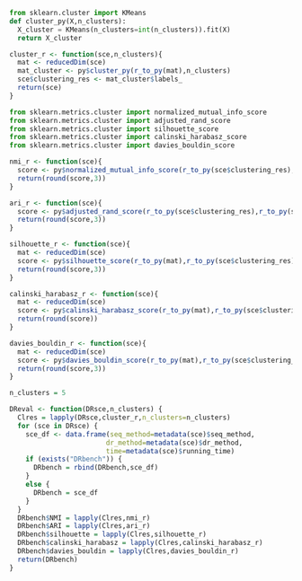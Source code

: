 ```{python cluster}
from sklearn.cluster import KMeans
def cluster_py(X,n_clusters):
  X_cluster = KMeans(n_clusters=int(n_clusters)).fit(X)
  return X_cluster
```

```{R cluster}
cluster_r <- function(sce,n_clusters){
  mat <- reducedDim(sce)
  mat_cluster <- py$cluster_py(r_to_py(mat),n_clusters)
  sce$clustering_res <- mat_cluster$labels_
  return(sce)
}
```

```{python import}
from sklearn.metrics.cluster import normalized_mutual_info_score
from sklearn.metrics.cluster import adjusted_rand_score
from sklearn.metrics.cluster import silhouette_score
from sklearn.metrics.cluster import calinski_harabasz_score
from sklearn.metrics.cluster import davies_bouldin_score
```

```{R nmi}
nmi_r <- function(sce){
  score <- py$normalized_mutual_info_score(r_to_py(sce$clustering_res),r_to_py(sce$group))
  return(round(score,3))
}
```

```{R ari}
ari_r <- function(sce){
  score <- py$adjusted_rand_score(r_to_py(sce$clustering_res),r_to_py(sce$group))
  return(round(score,3))
}
```

```{R silhouette}
silhouette_r <- function(sce){
  mat <- reducedDim(sce)
  score <- py$silhouette_score(r_to_py(mat),r_to_py(sce$clustering_res))
  return(round(score,3))
}
```

```{R calinski_harabasz}
calinski_harabasz_r <- function(sce){
  mat <- reducedDim(sce)
  score <- py$calinski_harabasz_score(r_to_py(mat),r_to_py(sce$clustering_res))
  return(round(score))
}
```

```{R davies_bouldin}
davies_bouldin_r <- function(sce){
  mat <- reducedDim(sce)
  score <- py$davies_bouldin_score(r_to_py(mat),r_to_py(sce$clustering_res))
  return(round(score,3))
}
```

```{R run}
n_clusters = 5

DReval <- function(DRsce,n_clusters) {
  Clres = lapply(DRsce,cluster_r,n_clusters=n_clusters)
  for (sce in DRsce) {
    sce_df <- data.frame(seq_method=metadata(sce)$seq_method,
                        dr_method=metadata(sce)$dr_method,
                        time=metadata(sce)$running_time)
    if (exists("DRbench")) {
      DRbench = rbind(DRbench,sce_df)
    }
    else {
      DRbench = sce_df
    }
  }
  DRbench$NMI = lapply(Clres,nmi_r)
  DRbench$ARI = lapply(Clres,ari_r)
  DRbench$silhouette = lapply(Clres,silhouette_r)
  DRbench$calinski_harabasz = lapply(Clres,calinski_harabasz_r)
  DRbench$davies_bouldin = lapply(Clres,davies_bouldin_r)
  return(DRbench)
}





```
